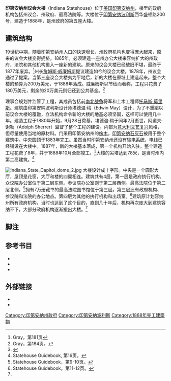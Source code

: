 {{Infobox NRHP
| name        =印第安纳州议会大楼
| nrhp_type   =
| image       =Capitol_del_Estado_de_Indiana,_Indianápolis,_Estados_Unidos,_2012-10-22,_DD_07.jpg
| image_size = 350px
| caption     = 議會大樓
| location    = {{USA}}[[印第安纳州|印第安纳州]][[印第安纳波利斯|印第安纳波利斯]]西华盛顿路200号
| coordinates = {{coord|39|46|07|N|86|09|46|W|region:US-IN_type:landmark|display=inline,title}}
| area        =
| locmapin    = 
| built       = 1878年-1888年
| architect   = May, Edwin; Scherer, Adolf
| added       = 1975年8月28日
| refnum      = 75000043<ref name="nris">{{NRISref|2006a}}</ref>
}}
'''印第安纳州议会大楼'''（Indiana Statehouse）位于[[美国|美国]][[印第安纳州|印第安纳州]]，楼里的政府机构包括州议会、州政府、最高法院等。大楼位于[[印第安纳波利斯|印第安纳波利斯]]西华盛顿路200号，建造于1888年，是州政府的第五座大楼。

== 建筑结构 ==
19世纪中期，随着印第安纳州人口的快速增长，州政府机构也变得庞大起来，原来的议会大楼变得拥挤。1865年，必须建造一座州办公大楼来容纳扩大的州政府，法院和其他机构搬入一座新的建筑。原来的议会大楼已经破旧不堪，最终于1877年废弃。<ref>Gray，第181页</ref>州长[[詹姆斯·威廉姆斯|詹姆斯·威廉姆斯]]提议建造如今的议会大楼。1878年，州议会通过了提案。当第三座议会大楼夷为平地后，新的大楼在原址上建造起来。整个大楼的预算为200万美元，于1888年落成。威廉姆斯以节俭而著称，工程只花费了180万美元，剩余的20万美元则归还到公共基金。<ref>Gray，第184页。</ref>


理事会规划并监管了工程，其成员包括前[[南北战争|南北战争]]将军和土木工程师[[托马斯·莫里斯|托马斯·莫里斯]]。建筑由印第安納波利斯设计师埃德温·梅（Edwin May）设计，为了不重蹈以前议会大楼的覆辙，立法机构命令新的大楼的地基必须坚固，这样可以使用几十年。建造工程于1880年开始，9月28日奠基。埃德温·梅于同年2月逝世，阿道夫·谢勒（Adolph Sherrer）监督了整个工程的建设。内部为[[意大利文艺复兴|意大利文艺复兴]]风格，但尽量使用当地的原材料。门采用印第安纳州的[[橡木|橡木]]，[[印第安纳石灰石|印第安纳石灰石]]被用于整个建筑中。中央圆顶于1883年完工。虽然当时印第安纳州还没有[[输电系统|输电系统]]，电线已经铺设在大楼中。1887年，新的大楼基本落成，第一个机构开始入驻。整个建造工程花费了8年，并于1888年10月全部竣工。<ref name=InClearArrangement>{{cite web |url=http://www.in.gov/idoa/2571.htm |author=Indiana Historical Bureau |publisher=IN.gov |title=In Clear Arrangement |accessdate=2008-06-01 |deadurl=yes |archiveurl=https://web.archive.org/web/20080619180409/http://www.in.gov/idoa/2571.htm |archivedate=2008-06-19 }}</ref>大楼的尖塔达到78米，是当时州内第二高建筑。<ref>Statehouse Guidebook, 第16页。</ref>

[[File:Indiana_State_Capitol_dome_2.jpg|thumb]]
大楼设计成十字形。中央是一个圆形大厅，屋顶是花窗，大厅和楼的四翼相连。建筑共有4层，第一层是政府执行机构。众议院办公室位于第二层东侧。参议院办公室则于第二层西侧。最高法院位于第二层北侧。<ref>Statehouse Guidebook，第9-10页。</ref>拥有7万册藏书的最高法院图书馆位于第三层。第三层还有政府机构、参议院和法院的办公地点。第四层为其他的执行机构和出场室。<ref>Statehouse Guidebook，第11-12页。</ref>建筑原计划容纳州所有政府机构，当时也达到了这个目的，直到几十年后，机构再次庞大到建筑容纳不下，大部分政府机构逐渐搬出大楼。<ref name=InClearArrangement/>

== 脚注 ==
{{reflist}}
== 参考书目 ==
* {{cite book|title=Indiana History: A Book of Readings|author=Gray, Ralph D.|isbn=025332629X|publisher=Indiana University Press|year=1995|location=Indiana|url=http://books.google.com/books?id=SlKbSuBQL-AC|access-date=2008-11-17|archive-date=2014-06-27|archive-url=https://web.archive.org/web/20140627160214/http://books.google.com/books?id=SlKbSuBQL-AC|dead-url=no}}
* {{cite book|title=Indiana and Indianans|url=http://books.google.com/books?id=GmcPryCCxFIC|author=Dunn, Jacob Piatt|publisher=American Historical Society|year=1919|access-date=2008-11-17|archive-date=2016-05-13|archive-url=https://web.archive.org/web/20160513064536/https://books.google.com/books?id=GmcPryCCxFIC|dead-url=no}}
* {{cite book|title=Indiana Statehouse Guidebook|author=Indiana Historical Bureau|year=1995|publisher=Indiana Commission on Public Records}}

== 外部链接 ==
{{Commons|Indiana Statehouse}}
* {{cite web |url=http://www.in.gov/idoa/2512.htm |title=Indiana's State House |publisher=IN.gov |accessdate=2008年11月17日 |deadurl=yes |archiveurl=https://web.archive.org/web/20080817221159/http://www.in.gov/idoa/2512.htm |archivedate=2008年8月17日 }}
* {{cite web|url=http://www.nps.gov/nr/travel/indianapolis/index.htm|title=Indianapolis, a National Park Service ''Discover Our Shared Heritage'' Travel Itinerary|publisher=National Parks Service|accessdate=2008年11月17日|archive-date=2021年2月14日|archive-url=https://web.archive.org/web/20210214115036/https://www.nps.gov/nr/travel/indianapolis/index.htm|dead-url=no}}

{{US State Capitols}}
[[Category:印第安納州政府|Category:印第安納州政府]]
[[Category:印第安納波利斯|Category:印第安納波利斯]]
[[Category:1888年完工建築物|Category:1888年完工建築物]]
